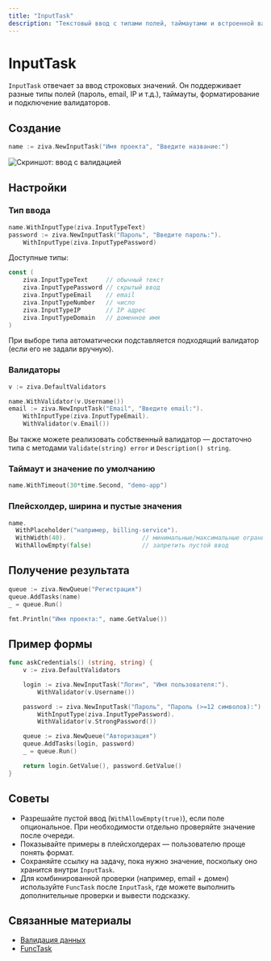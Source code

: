 ```yaml
---
title: "InputTask"
description: "Текстовый ввод с типами полей, таймаутами и встроенной валидацией"
---
```


# InputTask

`InputTask` отвечает за ввод строковых значений. Он поддерживает разные типы полей (пароль, email, IP и т.д.), таймауты, форматирование и подключение валидаторов.

## Создание

```go
name := ziva.NewInputTask("Имя проекта", "Введите название:")
```

![Скриншот: ввод с валидацией](/images/pic_4.png)

## Настройки

### Тип ввода

```go
name.WithInputType(ziva.InputTypeText)
password := ziva.NewInputTask("Пароль", "Введите пароль:").
    WithInputType(ziva.InputTypePassword)
```

Доступные типы:

```go
const (
    ziva.InputTypeText     // обычный текст
    ziva.InputTypePassword // скрытый ввод
    ziva.InputTypeEmail    // email
    ziva.InputTypeNumber   // число
    ziva.InputTypeIP       // IP адрес
    ziva.InputTypeDomain   // доменное имя
)
```

При выборе типа автоматически подставляется подходящий валидатор (если его не задали вручную).

### Валидаторы

```go
v := ziva.DefaultValidators

name.WithValidator(v.Username())
email := ziva.NewInputTask("Email", "Введите email:").
    WithInputType(ziva.InputTypeEmail).
    WithValidator(v.Email())
```

Вы также можете реализовать собственный валидатор — достаточно типа с методами `Validate(string) error` и `Description() string`.

### Таймаут и значение по умолчанию

```go
name.WithTimeout(30*time.Second, "demo-app")
```

### Плейсхолдер, ширина и пустые значения

```go
name.
  WithPlaceholder("например, billing-service").
  WithWidth(40).                     // минимальные/максимальные ограничения применяются автоматически
  WithAllowEmpty(false)              // запретить пустой ввод
```

## Получение результата

```go
queue := ziva.NewQueue("Регистрация")
queue.AddTasks(name)
_ = queue.Run()

fmt.Println("Имя проекта:", name.GetValue())
```

## Пример формы

```go
func askCredentials() (string, string) {
    v := ziva.DefaultValidators

    login := ziva.NewInputTask("Логин", "Имя пользователя:").
        WithValidator(v.Username())

    password := ziva.NewInputTask("Пароль", "Пароль (>=12 символов):").
        WithInputType(ziva.InputTypePassword).
        WithValidator(v.StrongPassword())

    queue := ziva.NewQueue("Авторизация")
    queue.AddTasks(login, password)
    _ = queue.Run()

    return login.GetValue(), password.GetValue()
}
```

## Советы

- Разрешайте пустой ввод (`WithAllowEmpty(true)`), если поле опциональное. При необходимости отдельно проверяйте значение после очереди.
- Показывайте примеры в плейсхолдерах — пользователю проще понять формат.
- Сохраняйте ссылку на задачу, пока нужно значение, поскольку оно хранится внутри `InputTask`.
- Для комбинированной проверки (например, email + домен) используйте `FuncTask` после `InputTask`, где можете выполнить дополнительные проверки и вывести подсказку.

## Связанные материалы

- [Валидация данных](/ru/validation/overview)
- [FuncTask](/ru/components/func-task)
